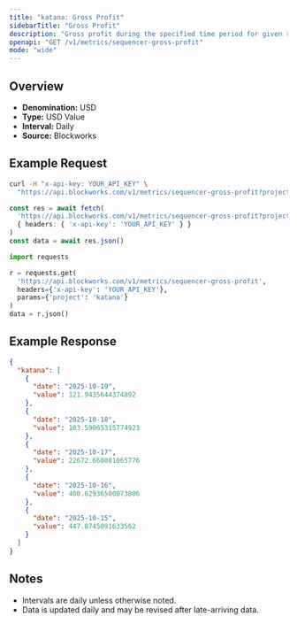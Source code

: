 ```yaml
---
title: "katana: Gross Profit"
sidebarTitle: "Gross Profit"
description: "Gross profit during the specified time period for given rollup."
openapi: "GET /v1/metrics/sequencer-gross-profit"
mode: "wide"
---
```


## Overview

- **Denomination:** USD
- **Type:** USD Value
- **Interval:** Daily
- **Source:** Blockworks

## Example Request

<CodeGroup>

```bash cURL
curl -H "x-api-key: YOUR_API_KEY" \
  "https://api.blockworks.com/v1/metrics/sequencer-gross-profit?project=katana"
```

```typescript TypeScript
const res = await fetch(
  'https://api.blockworks.com/v1/metrics/sequencer-gross-profit?project=katana',
  { headers: { 'x-api-key': 'YOUR_API_KEY' } }
)
const data = await res.json()
```

```python Python
import requests

r = requests.get(
  'https://api.blockworks.com/v1/metrics/sequencer-gross-profit',
  headers={'x-api-key': 'YOUR_API_KEY'},
  params={'project': 'katana'}
)
data = r.json()
```

</CodeGroup>

## Example Response

```json
{
  "katana": [
    {
      "date": "2025-10-19",
      "value": 121.9435644374892
    },
    {
      "date": "2025-10-18",
      "value": 103.59065315774923
    },
    {
      "date": "2025-10-17",
      "value": 22672.660081065776
    },
    {
      "date": "2025-10-16",
      "value": 400.62936500073806
    },
    {
      "date": "2025-10-15",
      "value": 447.8745091633562
    }
  ]
}
```

## Notes
- Intervals are daily unless otherwise noted.
- Data is updated daily and may be revised after late-arriving data.